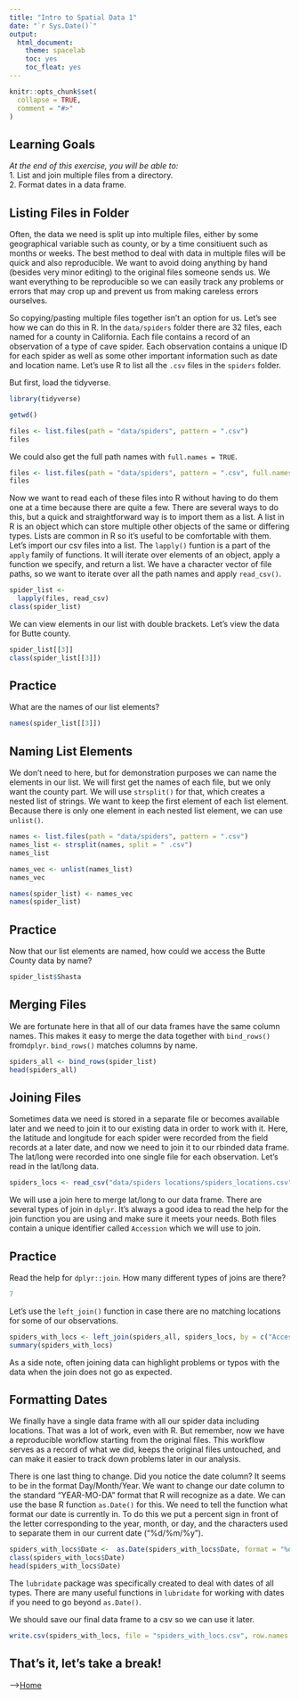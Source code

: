 ```yaml
---
title: "Intro to Spatial Data 1"
date: "`r Sys.Date()`"
output:
  html_document:
    theme: spacelab
    toc: yes
    toc_float: yes
---
```


```r
knitr::opts_chunk$set(
  collapse = TRUE,
  comment = "#>"
)
```

## Learning Goals
*At the end of this exercise, you will be able to:*  
1. List and join multiple files from a directory.  
2. Format dates in a data frame. 

## Listing Files in Folder

Often, the data we need is split up into multiple files, either by some geographical variable such as county, or by a time consitiuent such as months or weeks. The best method to deal with data in multiple files will be quick and also reproducible. We want to avoid doing anything by hand (besides very minor editing) to the original files someone sends us. We want everything to be reproducible so we can easily track any problems or errors that may crop up and prevent us from making careless errors ourselves. 

So copying/pasting multiple files together isn't an option for us. Let's see how we can do this in R. In the `data/spiders` folder there are 32 files, each named for a county in California. Each file contains a record of an observation of a type of cave spider. Each observation contains a unique ID for each spider as well as some other important information such as date and location name. Let's use R to list all the `.csv` files in the `spiders` folder.

But first, load the tidyverse.
```r
library(tidyverse)
```

```r
getwd()
```

```r
files <- list.files(path = "data/spiders", pattern = ".csv")
files
```

We could also get the full path names with `full.names = TRUE`.
```r
files <- list.files(path = "data/spiders", pattern = ".csv", full.names = TRUE)
files
```

Now we want to read each of these files into R without having to do them one at a time because there are quite a few. There are several ways to do this, but a quick and straightforward way is to import them as a list. A list in R is an object which can store multiple other objects of the same or differing types. Lists are common in R so it's useful to be comfortable with them. Let's import our csv files into a list. The `lapply()` funtion is a part of the `apply` family of functions. It will iterate over elements of an object, apply a function we specify, and return a list. We have a character vector of file paths, so we want to iterate over all the path names and apply `read_csv()`.

```r
spider_list <- 
  lapply(files, read_csv)
class(spider_list)
```

We can view elements in our list with double brackets. Let's view the data for Butte county. 
```r
spider_list[[3]]
class(spider_list[[3]])
```

## Practice

What are the names of our list elements?
```r
names(spider_list[[3]])
```

## Naming List Elements
We don't need to here, but for demonstration purposes we can name the elements in our list. We will first get the names of each file, but we only want the county part. We will use `strsplit()` for that, which creates a nested list of strings. We want to keep the first element of each list element. Because there is only one element in each nested list element, we can use `unlist()`.
```r
names <- list.files(path = "data/spiders", pattern = ".csv")
names_list <- strsplit(names, split = " .csv")
names_list
```

```r
names_vec <- unlist(names_list)
names_vec
```

```r
names(spider_list) <- names_vec
names(spider_list)
```

## Practice

Now that our list elements are named, how could we access the Butte County data by name?
```r
spider_list$Shasta
```

## Merging Files

We are fortunate here in that all of our data frames have the same column names. This makes it easy to merge the data together with `bind_rows()` from`dplyr`. `bind_rows()` matches columns by name.

```r
spiders_all <- bind_rows(spider_list)
head(spiders_all)
```

## Joining Files

Sometimes data we need is stored in a separate file or becomes available later and we need to join it to our existing data in order to work with it. Here, the latitude and longitude for each spider were recorded from the field records at a later date, and now we need to join it to our rbinded data frame. The lat/long were recorded into one single file for each observation. Let's read in the lat/long data. 
```r
spiders_locs <- read_csv("data/spiders locations/spiders_locations.csv") 
```

We will use a join here to merge lat/long to our data frame. There are several types of join in `dplyr`. It's always a good idea to read the help for the join function you are using and make sure it meets your needs. Both files contain a unique identifier called `Accession` which we will use to join.

## Practice

Read the help for `dplyr::join`. How many different types of joins are there?
```r
7
```

Let's use the `left_join()` function in case there are no matching locations for some of our observations. 
```r
spiders_with_locs <- left_join(spiders_all, spiders_locs, by = c("Accession"))
summary(spiders_with_locs)
```

As a side note, often joining data can highlight problems or typos with the data when the join does not go as expected. 

## Formatting Dates

We finally have a single data frame with all our spider data including locations. That was a lot of work, even with R. But remember, now we have a reproducible workflow starting from the original files. This workflow serves as a record of what we did, keeps the original files untouched, and can make it easier to track down problems later in our analysis. 

There is one last thing to change. Did you notice the date column? It seems to be in the format Day/Month/Year. We want to change our date column to the standard "YEAR-MO-DA" format that R will recognize as a date. We can use the base R function `as.Date()` for this. We need to tell the function what format our date is currently in. To do this we put a percent sign in front of the letter corresponding to the year, month, or day, and the characters used to separate them in our current date ("%d/%m/%y").

```r
spiders_with_locs$Date <-  as.Date(spiders_with_locs$Date, format = "%d/%m/%y")
class(spiders_with_locs$Date)
head(spiders_with_locs$Date)
```

The `lubridate` package was specifically created to deal with dates of all types. There are many useful functions in `lubridate` for working with dates if you need to go beyond `as.Date()`.

We should save our final data frame to a csv so we can use it later. 
```r
write.csv(spiders_with_locs, file = "spiders_with_locs.csv", row.names = FALSE)
```

## That's it, let's take a break!   

-->[Home](https://jmledford3115.github.io/datascibiol/)